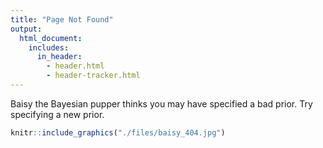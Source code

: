 ```yaml
---
title: "Page Not Found"
output: 
  html_document:
    includes:
      in_header:
        - header.html
        - header-tracker.html
---
```


Baisy the Bayesian pupper thinks you may have specified a bad prior. Try specifying a new prior.

```r
knitr::include_graphics("./files/baisy_404.jpg")
```
